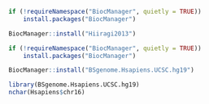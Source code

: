 
```{r}
if (!requireNamespace("BiocManager", quietly = TRUE))
    install.packages("BiocManager")

BiocManager::install("Hiiragi2013")
```
```{r}

if (!requireNamespace("BiocManager", quietly = TRUE))
    install.packages("BiocManager")

BiocManager::install("BSgenome.Hsapiens.UCSC.hg19")

```

```{r}
library(BSgenome.Hsapiens.UCSC.hg19)
nchar(Hsapiens$chr16)
```

